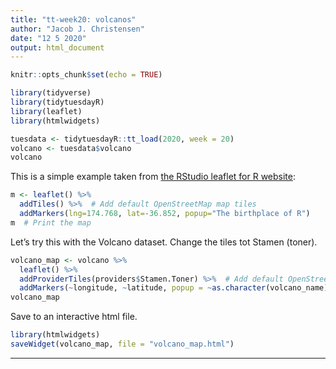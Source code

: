 ```yaml
---
title: "tt-week20: volcanos"
author: "Jacob J. Christensen"
date: "12 5 2020"
output: html_document
---
```


```r
knitr::opts_chunk$set(echo = TRUE)
```

```r
library(tidyverse)
library(tidytuesdayR)
library(leaflet)
library(htmlwidgets)
```

```r
tuesdata <- tidytuesdayR::tt_load(2020, week = 20)
volcano <- tuesdata$volcano
volcano
```

This is a simple example taken from [the RStudio leaflet for R website](https://rstudio.github.io/leaflet/): 

```r
m <- leaflet() %>%
  addTiles() %>%  # Add default OpenStreetMap map tiles
  addMarkers(lng=174.768, lat=-36.852, popup="The birthplace of R")
m  # Print the map
```

Let's try this with the Volcano dataset. Change the tiles tot Stamen (toner). 

```r
volcano_map <- volcano %>% 
  leaflet() %>%
  addProviderTiles(providers$Stamen.Toner) %>%  # Add default OpenStreetMap map tiles
  addMarkers(~longitude, ~latitude, popup = ~as.character(volcano_name), label = ~as.character(volcano_name))
volcano_map
```

Save to an interactive html file. 

```r
library(htmlwidgets)
saveWidget(volcano_map, file = "volcano_map.html")
```






---